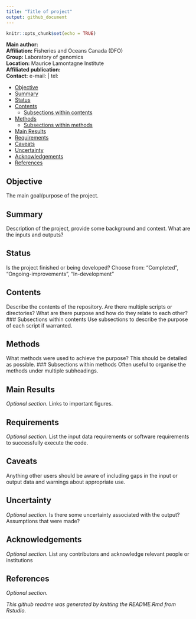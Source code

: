 ```yaml
---
title: "Title of project"
output: github_document
---
```


```r
knitr::opts_chunk$set(echo = TRUE)
```

__Main author:__    
__Affiliation:__  Fisheries and Oceans Canada (DFO)   
__Group:__        Laboratory of genomics   
__Location:__     Maurice Lamontagne Institute  
__Affiliated publication:__  
__Contact:__      e-mail:  | tel:


- [Objective](#objective)
- [Summary](#summary)
- [Status](#status)
- [Contents](#contents)
  + [Subsections within contents](#subsections-within-contents)
- [Methods](#methods)
  + [Subsections within methods](#subsections-within-methods)
- [Main Results](#main-results)
- [Requirements](#requirements)
- [Caveats](#caveats)
- [Uncertainty](#uncertainty)
- [Acknowledgements](#acknowledgements)
- [References](#references)


## Objective
The main goal/purpose of the project.


## Summary
Description of the project, provide some background and context. What are the inputs and outputs?


## Status
Is the project finished or being developed? Choose from: "Completed", "Ongoing-improvements", "In-development"


## Contents
Describe the contents of the repository. Are there multiple scripts or directories? What are there purpose and how do they relate to each other?
### Subsections within contents
Use subsections to describe the purpose of each script if warranted.


## Methods
What methods were used to achieve the purpose? This should be detailed as possible.
### Subsections within methods
Often useful to organise the methods under multiple subheadings.

## Main Results
*Optional section.* Links to important figures.

## Requirements
*Optional section.* List the input data requirements or software requirements to successfully execute the code.


## Caveats
Anything other users should be aware of including gaps in the input or output data and warnings about appropriate use.


## Uncertainty
*Optional section.* Is there some uncertainty associated with the output? Assumptions that were made?


## Acknowledgements
*Optional section.* List any contributors and acknowledge relevant people or institutions


## References
*Optional section.*


*This github readme was generated by knitting the README.Rmd from
Rstudio.*
